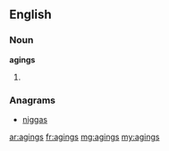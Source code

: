 ==English==

===Noun===
'''agings'''
# {{plural of|[[aging]]}}

===Anagrams===
* [[niggas#English|niggas]]

[[ar:agings]]
[[fr:agings]]
[[mg:agings]]
[[my:agings]]